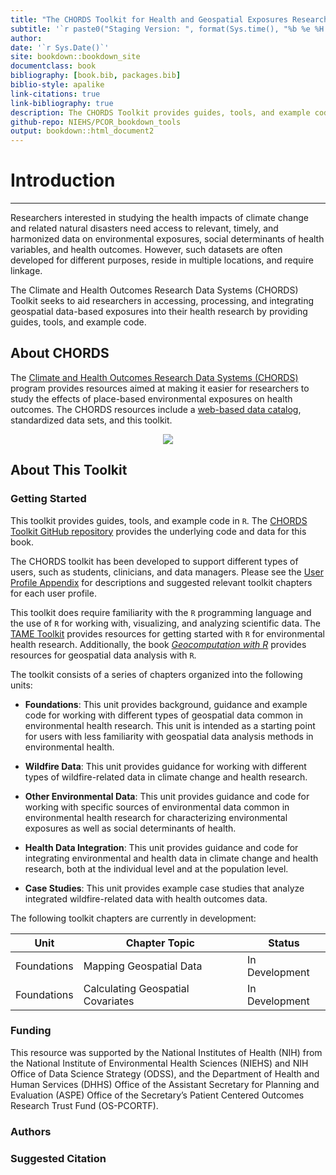 ```yaml
---
title: "The CHORDS Toolkit for Health and Geospatial Exposures Research"
subtitle: '`r paste0("Staging Version: ", format(Sys.time(), "%b %e %H:%M %Y"))`'
author: 
date: '`r Sys.Date()`'
site: bookdown::bookdown_site
documentclass: book
bibliography: [book.bib, packages.bib]
biblio-style: apalike
link-citations: true
link-bibliography: true
description: The CHORDS Toolkit provides guides, tools, and example code to support climate change and human health research.
github-repo: NIEHS/PCOR_bookdown_tools
output: bookdown::html_document2
---
```


# **Introduction** {-}

---

Researchers interested in studying the health impacts of climate change and related natural disasters need access to relevant, timely, and harmonized data on environmental exposures, social determinants of health variables, and health outcomes. However, such datasets are often developed for different purposes, reside in multiple locations, and require linkage.

The Climate and Health Outcomes Research Data Systems (CHORDS) Toolkit seeks to aid researchers in accessing, processing, and integrating geospatial data-based exposures into their health research by providing guides, tools, and example code. 

## About CHORDS {-}

The [Climate and Health Outcomes Research Data Systems (CHORDS)](https://www.niehs.nih.gov/research/programs/chords) program provides resources aimed at making it easier for researchers to study the effects of place-based environmental exposures on health outcomes. The CHORDS resources include a [web-based data catalog](https://chords.niehs.nih.gov), standardized data sets, and this toolkit.

<center>

![](images/chords-art-logo.png)

</center>

## About This Toolkit {-}

### Getting Started {-}

This toolkit provides guides, tools, and example code in `R`. The [CHORDS Toolkit GitHub repository](https://github.com/NIEHS/PCOR_bookdown_tools) provides the underlying code and data for this book. 

The CHORDS toolkit has been developed to support different types of users, such as students, clinicians, and data managers. Please see the [User Profile Appendix](#chapter-user-profiles) for descriptions and suggested relevant toolkit chapters for each user profile. 

This toolkit does require familiarity with the `R` programming language and the use of `R` for working with, visualizing, and analyzing scientific data. The [TAME Toolkit](https://uncsrp.github.io/Data-Analysis-Training-Modules/) provides resources for getting started with `R` for environmental health research. Additionally, the book [*Geocomputation with R*](https://r.geocompx.org/) provides resources for geospatial data analysis with `R`. 

The toolkit consists of a series of chapters organized into the following units:

- **Foundations**: This unit provides background, guidance and example code for working with different types of geospatial data common in environmental health research. This unit is intended as a starting point for users with less familiarity with geospatial data analysis methods in environmental health.

- **Wildfire Data**: This unit provides guidance for working with different types of wildfire-related data in climate change and health research.

- **Other Environmental Data**: This unit provides guidance and code for working with specific sources of environmental data common in environmental health research for characterizing environmental exposures as well as social determinants of health.

- **Health Data Integration**: This unit provides guidance and code for integrating environmental and health data in climate change and health research, both at the individual level and at the population level. 

- **Case Studies**: This unit provides example case studies that analyze integrated wildfire-related data with health outcomes data.

The following toolkit chapters are currently in development:

|Unit              |Chapter Topic                     |Status          |
|------------------|----------------------------------|----------------|  
|Foundations       |Mapping Geospatial Data           |In Development  | 
|Foundations       |Calculating Geospatial Covariates |In Development  |


### Funding {-}

This resource was supported by the National Institutes of Health (NIH) from the National Institute of Environmental Health Sciences (NIEHS) and NIH Office of Data Science Strategy (ODSS), and the Department of Health and Human Services (DHHS) Office of the Assistant Secretary for Planning and Evaluation (ASPE) Office of the Secretary’s Patient Centered Outcomes Research Trust Fund (OS-PCORTF).

### Authors {-}

### Suggested Citation {-}





